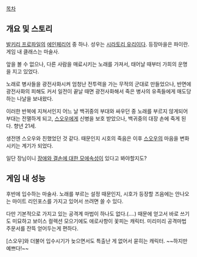 [[목차]]


== 개요 및 스토리 ==
[[발키리 프로파일]]의 [[에인페리어]] 중 하나. 성우는 [[시라토리 유리]]이다. 
등장마을은 파이란. 게임 내 클래스는 마술사.

앞을 볼 수 없으나, 다른 사람을 매료시키는 노래를 가져서, 태어날 때부터 가희의 운명을 지고 있었다.

노래로 병사들을 광전사화시켜 엄청난 전투력을 가는 무적의 군대로 만들었으나, 반면에 광전사화의 피해도 커서 일전이 끝날 때면 광전사화해서 죽은 병사의 유족들에게 매도당하는 나날을 보내왔다.

이러한 반복에 지쳐서인지  어느 날 백귀중의 부대와 싸우던 중 노래를 부르지 않게되어 부대는 전멸하게 되고, [[스오우]]에게 신병을 보호 받았으나, 백귀중의 대장 손에 죽게 된다. 향년 21세.

생전엔 스오우와 친했었던 것 같다. 때문인지 시호의 죽음은 이후 [[스오우]]의 마음을 변화시키는 계기가 되었다.

일단 장님이니 [[장애와 결손에 대한 모에]]속성이 있다고 봐야할지도?

== 게임 내 성능 ==
후반에 입수하는 마술사. 노래를 부르는 설정 때문인지, 시호가 등장할 즈음에는 안나오는 마이트 리인포스를 가지고 있어서 쓰려면 쓸 수 있다.

다만 기본적으로 가지고 있는 공격계 마법이 하나도 없다.(....) 때문에 얻고서 바로 쓰기도 미묘하고 보이스 컬렉션 모으기에도 애로사항이 꽃피는 캐릭터. 미리미리 공격마법 주문서를 잔뜩 얻어두는게 편하다.

[스오우]와 더불어 입수시기가 늦으면서도 특출난 게 없어서 묻히는 캐릭터.
~~하지만 예쁘다!~~
